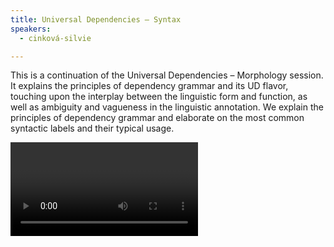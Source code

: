 ```yaml
---
title: Universal Dependencies – Syntax
speakers:
  - cinková-silvie

---
```

This is a continuation of the Universal Dependencies – Morphology session. It explains the principles of dependency grammar and its UD flavor, touching upon the interplay between the linguistic form and function, as well as ambiguity and vagueness in the linguistic annotation. We explain the principles of dependency grammar and elaborate on the most common syntactic labels and their typical usage.

<Video provider="youtube" id="https://www.youtube.com/embed/mmST6uGPuZU" caption="Session 8 - Universal Dependencies – Syntax" />
<DownloadLink href="downloads/8_Silvie-Universal-Dependencies-Syntax.pdf" />
<Speakers>
  <Speaker speaker="cinková-silvie">

  </Speaker>
</Speakers>
